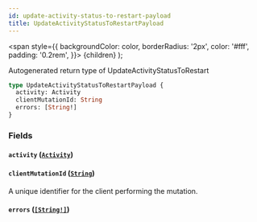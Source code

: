 ```yaml
---
id: update-activity-status-to-restart-payload
title: UpdateActivityStatusToRestartPayload
---
```


<span
style={{
      backgroundColor: color,
      borderRadius: '2px',
      color: '#fff',
      padding: '0.2rem',
    }}>
{children}
</span>
);

Autogenerated return type of UpdateActivityStatusToRestart

```graphql
type UpdateActivityStatusToRestartPayload {
  activity: Activity
  clientMutationId: String
  errors: [String!]
}
```

### Fields

#### `activity` ([`Activity`](/api/graphql/documentation/objects/activity))

#### `clientMutationId` ([`String`](/api/graphql/documentation/scalars/string))

A unique identifier for the client performing the mutation.

#### `errors` ([`[String!]`](/api/graphql/documentation/scalars/string))
